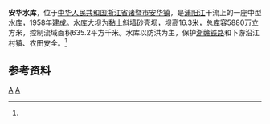 {{Infobox Reservoir 
|name = 安华水库
|nickname =
|image = 
|image_caption = 
|map = 
|map_caption = 
|pushpin_map = China Zhejiang
|pushpin_map_caption =  安华水库在浙江的位置
|code =BGA29000443
|class = 中型水库
|location_of_reservoir = [[浙江省|浙江省]][[诸暨市|诸暨市]][[安华镇|安华镇]]
|location_of_dam =
|inflow =[[浦阳江|浦阳江]]、同山溪
|outflow =浦阳江
|catchment_area =635.2
|reservoir_area =
|mean_depth = 
|maximum_depth = 
|flood_level = 
|normal_water_level =
|dead_water_level = 
|water_quality = Ⅱ类
|island = 
|maximum_storage_capacity =5880万
|normal_storage_capacity =600万
|type_of_dam =黏土斜墙砂壳坝
|elevation_of_dam =
|height_of_dam =16.3
|length_of_dam =
|width_of_dam =
|installed_capacity =
|irrigated_area =
|start = 
|complete = 1958年
|cost = 
|emigrate =
|latd = 29
|latm = 33
|lats = 15
|latNS =N 
|longd = 120
|longm = 5
|longs =28
|longEW = E
|website = 
|footnotes = <ref name="中国河湖大典">{{cite book zh |author=《[[中国河湖大典|中国河湖大典]]》编纂委员会 |title=《中国河湖大典·东南诸河、台湾卷》 |format=M |edition=1 |location=北京 |publisher=中国水利水电出版社 |date=2014年12月 |pages=29页 |id= ISBN 978-7-5170-2765-2}}</ref>
}}
'''安华水库'''，位于[[中华人民共和国|中华人民共和国]][[浙江省|浙江省]][[诸暨市|诸暨市]][[安华镇|安华镇]]，是[[浦阳江|浦阳江]]干流上的一座中型水库，1958年建成。水库大坝为黏土斜墙砂壳坝，坝高16.3米，总库容5880万立方米，控制流域面积635.2平方千米。水库以防洪为主，保护[[浙赣铁路|浙赣铁路]]和下游沿江村镇、农田安全。<ref name="中国河湖大典"/>

==参考资料==
{{reflist}}
[[Category:浙江水库|A]]
[[Category:诸暨市|A]]